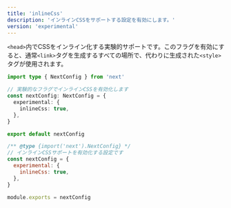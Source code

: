 ```yaml
---
title: 'inlineCss'
description: 'インラインCSSをサポートする設定を有効にします。'
version: 'experimental'
---
```


`<head>`内でCSSをインライン化する実験的サポートです。このフラグを有効にすると、通常`<link>`タグを生成するすべての場所で、代わりに生成された`<style>`タグが使用されます。

<Tabs>
<TabItem value="ts" label="TypeScript">

```ts title="next.config.ts" switcher
import type { NextConfig } from 'next'

// 実験的なフラグでインラインCSSを有効化します
const nextConfig: NextConfig = {
  experimental: {
    inlineCss: true,
  },
}

export default nextConfig
```

</TabItem>
<TabItem value="js" label="JavaScript">

```js title="next.config.js" switcher
/** @type {import('next').NextConfig} */
// インラインCSSサポートを有効化する設定です
const nextConfig = {
  experimental: {
    inlineCss: true,
  },
}

module.exports = nextConfig
```

</TabItem>
</Tabs>
